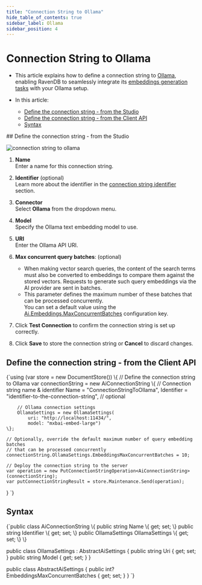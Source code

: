 ---
title: "Connection String to Ollama"
hide_table_of_contents: true
sidebar_label: Ollama
sidebar_position: 4
---




# Connection String to Ollama
<LanguageSwitcher supportedLanguages={supportedLanguages} />
<LanguageContent language="csharp">

<Admonition type="note" title="">

* This article explains how to define a connection string to [Ollama](https://ollama.com/blog/embedding-models),  
  enabling RavenDB to seamlessly integrate its [embeddings generation tasks](../../ai-integration/generating-embeddings/overview.mdx) with your Ollama setup.

* In this article:
  * [Define the connection string - from the Studio](../../ai-integration/connection-strings/ollama.mdx#define-the-connection-string---from-the-studio)
  * [Define the connection string - from the Client API](../../ai-integration/connection-strings/ollama.mdx#define-the-connection-string---from-the-client-api)
  * [Syntax](../../ai-integration/connection-strings/ollama.mdx#syntax) 
    
</Admonition>
## Define the connection string - from the Studio

![connection string to ollama](./assets/ollama.png)

1. **Name**  
   Enter a name for this connection string.

2. **Identifier** (optional)  
   Learn more about the identifier in the [connection string identifier](../../ai-integration/connection-strings/connection-strings-overview.mdx#the-connection-string-identifier) section.

3. **Connector**  
   Select **Ollama** from the dropdown menu.

4. **Model**  
   Specify the Ollama text embedding model to use.

5. **URI**  
   Enter the Ollama API URI.

6. **Max concurrent query batches**: (optional)
   * When making vector search queries, the content of the search terms must also be converted to embeddings to compare them against the stored vectors.
     Requests to generate such query embeddings via the AI provider are sent in batches.
   * This parameter defines the maximum number of these batches that can be processed concurrently.  
     You can set a default value using the [Ai.Embeddings.MaxConcurrentBatches](../../server/configuration/ai-integration-configuration.mdx#aiembeddingsmaxconcurrentbatches) configuration key.

7. Click **Test Connection** to confirm the connection string is set up correctly.

8. Click **Save** to store the connection string or **Cancel** to discard changes.



## Define the connection string - from the Client API

<TabItem value="create_connection_string_ollama" label="create_connection_string_ollama">
<CodeBlock language="csharp">
{`using (var store = new DocumentStore())
\{
    // Define the connection string to Ollama
    var connectionString = new AiConnectionString
    \{
        // Connection string name & identifier
        Name = "ConnectionStringToOllama", 
        Identifier = "identifier-to-the-connection-string", // optional
        
        // Ollama connection settings
        OllamaSettings = new OllamaSettings(
            uri: "http://localhost:11434/",
            model: "mxbai-embed-large")
    \};
    
    // Optionally, override the default maximum number of query embedding batches
    // that can be processed concurrently 
    connectionString.OllamaSettings.EmbeddingsMaxConcurrentBatches = 10;
    
    // Deploy the connection string to the server
    var operation = new PutConnectionStringOperation<AiConnectionString>(connectionString);
    var putConnectionStringResult = store.Maintenance.Send(operation);
\}
`}
</CodeBlock>
</TabItem>



## Syntax

<TabItem value="ollama_settings" label="ollama_settings">
<CodeBlock language="csharp">
{`public class AiConnectionString
\{
    public string Name \{ get; set; \}
    public string Identifier \{ get; set; \}
    public OllamaSettings OllamaSettings \{ get; set; \}
\}

public class OllamaSettings : AbstractAiSettings
\{
    public string Uri \{ get; set; \}
    public string Model \{ get; set; \}
\}

public class AbstractAiSettings
\{
    public int? EmbeddingsMaxConcurrentBatches \{ get; set; \}
\}
`}
</CodeBlock>
</TabItem>




</LanguageContent>

<!---
### Vector Search
- [RavenDB as a vector database](../../ai-integration/vector-search/ravendb-as-vector-database)
- [Vector search using a static index](../../ai-integration/vector-search/vector-search-using-static-index)
- [Vector search using a dynamic query](../../ai-integration/vector-search/vector-search-using-dynamic-query)

### Embeddings Generation
- [Generating embeddings - overview](../../ai-integration/generating-embeddings/overview)
- [Embeddings generation task](../../ai-integration/generating-embeddings/embeddings-generation-task)

### AI Connection Strings
- [Connection strings - overview](../../ai-integration/connection-strings/connection-strings-overview)


-->